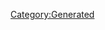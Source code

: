 {{Database/Costume/CostumeInfo
 |ID=316
 |DivaId=8
 |PrismCostumeId=26
 |Enabled=2
 |SkillId=37
 |EODICFLJAKO=False
 |AGBPBDODKBK=1
 |HMCOGDICFNB=1
 |LevelMax=0
 |HGBJODBCJDA=0
 |EGLDFPILJLG=1
 |GLEEPAFMPLO=False
 |IIELLEPEEFH=7350
}}
[[Category:Generated]]
